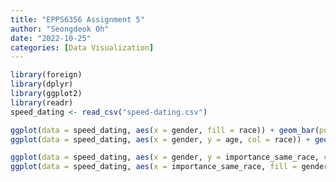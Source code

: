 ```yaml
---
title: "EPPS6356 Assignment 5"
author: "Seongdeok Oh"
date: "2022-10-25"
categories: [Data Visualization]
---
```


```r
library(foreign)
library(dplyr)
library(ggplot2)
library(readr)
speed_dating <- read_csv("speed-dating.csv")

ggplot(data = speed_dating, aes(x = gender, fill = race)) + geom_bar(position = "dodge")
ggplot(data = speed_dating, aes(x = gender, y = age, col = race)) + geom_point()

ggplot(data = speed_dating, aes(x = gender, y = importance_same_race, col = race)) + geom_point()
ggplot(data = speed_dating, aes(x = importance_same_race, fill = gender)) + geom_bar(position = "dodge")

```

